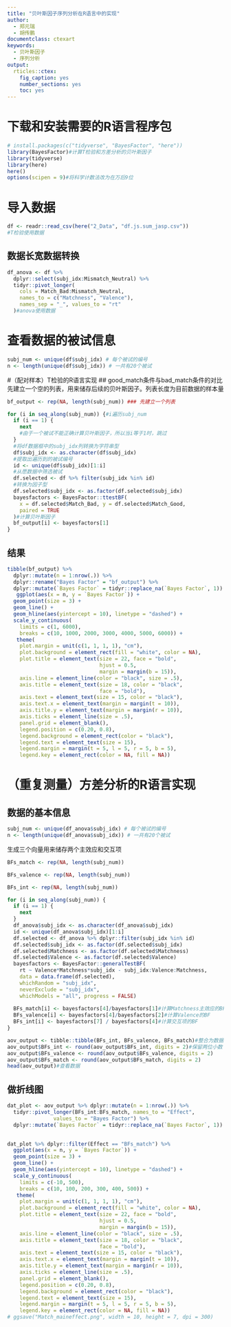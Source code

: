 ```yaml
---
title: "贝叶斯因子序列分析在R语言中的实现"
author:
  - 郑元瑞
  - 胡传鹏
documentclass: ctexart
keywords:
  - 贝叶斯因子
  - 序列分析
output:
  rticles::ctex:
    fig_caption: yes
    number_sections: yes
    toc: yes
---
```


# 下载和安装需要的R语言程序包
```r
# install.packages(c("tidyverse", "BayesFactor", "here"))
library(BayesFactor)#计算T检验和方差分析的贝叶斯因子
library(tidyverse)
library(here)
here()
options(scipen = 9)#将科学计数法改为在万后9位
```

# 导入数据

```r
df <- readr::read_csv(here("2_Data", "df.js.sum_jasp.csv"))
#T检验使用数据
```
## 数据长宽数据转换
```r
df_anova <- df %>%
  dplyr::select(subj_idx:Mismatch_Neutral) %>%
  tidyr::pivot_longer(
    cols = Match_Bad:Mismatch_Neutral, 
    names_to = c("Matchness", "Valence"),
    names_sep = "_", values_to = "rt"
  )#anova使用数据
```


# 查看数据的被试信息
```r
subj_num <- unique(df$subj_idx) # 每个被试的编号
n <- length(unique(df$subj_idx)) # 一共有20个被试
```

#（配对样本）T检验的R语言实现
## good_match条件与bad_match条件的对比
先建立一个空的列表，用来储存后续的贝叶斯因子。列表长度为目前数据的样本量
```r
bf_output <- rep(NA, length(subj_num)) ### 先建立一个列表
```


```r
for (i in seq_along(subj_num)) {#i遍历subj_num
  if (i == 1) {
    next
    #由于一个被试不能正确计算贝叶斯因子，所以当i等于1时，跳过
  }
  #将df数据框中的subj_idx列转换为字符串型
  df$subj_idx <- as.character(df$subj_idx)
  #提取出遍历到的被试编号
  id <- unique(df$subj_idx)[1:i]
  #从愿数据中筛选被试
  df.selected <- df %>% filter(subj_idx %in% id)
  #转换为因子型
  df.selected$subj_idx <- as.factor(df.selected$subj_idx)
  bayesfactors <- BayesFactor::ttestBF(
    x = df.selected$Match_Bad, y = df.selected$Match_Good,
    paired = TRUE
  )#计算贝叶斯因子
  bf_output[i] <- bayesfactors[1]
}
```

## 结果
```r
tibble(bf_output) %>% 
  dplyr::mutate(n = 1:nrow(.)) %>% 
  dplyr::rename("Bayes Factor" = "bf_output") %>% 
  dplyr::mutate(`Bayes Factor` = tidyr::replace_na(`Bayes Factor`, 1)) %>% 
   ggplot(aes(x = n, y = `Bayes Factor`)) + 
  geom_point(size = 3) + 
  geom_line() + 
  geom_hline(aes(yintercept = 10), linetype = "dashed") + 
  scale_y_continuous(
    limits = c(1, 6000),
    breaks = c(10, 1000, 2000, 3000, 4000, 5000, 6000)) + 
   theme(
    plot.margin = unit(c(1, 1, 1, 1), "cm"),
    plot.background = element_rect(fill = "white", color = NA),
    plot.title = element_text(size = 22, face = "bold",
                              hjust = 0.5,
                              margin = margin(b = 15)),
    axis.line = element_line(color = "black", size = .5),
    axis.title = element_text(size = 18, color = "black",
                              face = "bold"),
    axis.text = element_text(size = 15, color = "black"),
    axis.text.x = element_text(margin = margin(t = 10)),
    axis.title.y = element_text(margin = margin(r = 10)),
    axis.ticks = element_line(size = .5),
    panel.grid = element_blank(),
    legend.position = c(0.20, 0.8),
    legend.background = element_rect(color = "black"),
    legend.text = element_text(size = 15),
    legend.margin = margin(t = 5, l = 5, r = 5, b = 5),
    legend.key = element_rect(color = NA, fill = NA))
```


# （重复测量）方差分析的R语言实现
## 数据的基本信息
```r
subj_num <- unique(df_anova$subj_idx) # 每个被试的编号
n <- length(unique(df_anova$subj_idx)) # 一共有20个被试
```

生成三个向量用来储存两个主效应和交互项
```r
BFs_match <- rep(NA, length(subj_num))

BFs_valence <- rep(NA, length(subj_num))

BFs_int <- rep(NA, length(subj_num))
```

```r
for (i in seq_along(subj_num)) {
  if (i == 1) {
    next
  }
  df_anova$subj_idx <- as.character(df_anova$subj_idx)
  id <- unique(df_anova$subj_idx)[1:i]
  df.selected <- df_anova %>% dplyr::filter(subj_idx %in% id)
  df.selected$subj_idx <- as.factor(df.selected$subj_idx)
  df.selected$Matchness <- as.factor(df.selected$Matchness)
  df.selected$Valence <- as.factor(df.selected$Valence)
  bayesfactors <- BayesFactor::generalTestBF(
    rt ~ Valence*Matchness*subj_idx - subj_idx:Valence:Matchness,
    data = data.frame(df.selected), 
    whichRandom = "subj_idx",
    neverExclude = "subj_idx", 
    whichModels = "all", progress = FALSE)
  
  BFs_match[i] <- bayesfactors[4]/bayesfactors[1]#计算Matchness主效应的BF
  BFs_valence[i] <- bayesfactors[4]/bayesfactors[2]#计算Valence的BF
  BFs_int[i] <- bayesfactors[7] / bayesfactors[4]#计算交互项的BF
}
```


```r
aov_output <- tibble::tibble(BFs_int, BFs_valence, BFs_match)#整合为数据框
aov_output$BFs_int <- round(aov_output$BFs_int, digits = 2)#保留两位小数
aov_output$BFs_valence <- round(aov_output$BFs_valence, digits = 2)
aov_output$BFs_match <- round(aov_output$BFs_match, digits = 2)
head(aov_output)#查看数据
```
## 做折线图

```r
dat_plot <- aov_output %>% dplyr::mutate(n = 1:nrow(.)) %>% 
  tidyr::pivot_longer(BFs_int:BFs_match, names_to = "Effect", 
               values_to = "Bayes Factor") %>% 
  dplyr::mutate(`Bayes Factor` = tidyr::replace_na(`Bayes Factor`, 1))
  
```

```r
dat_plot %>% dplyr::filter(Effect == "BFs_match") %>% 
  ggplot(aes(x = n, y = `Bayes Factor`)) + 
  geom_point(size = 3) + 
  geom_line() + 
  geom_hline(aes(yintercept = 10), linetype = "dashed") + 
  scale_y_continuous(
    limits = c(-10, 500),
    breaks = c(10, 100, 200, 300, 400, 500)) + 
   theme(
    plot.margin = unit(c(1, 1, 1, 1), "cm"),
    plot.background = element_rect(fill = "white", color = NA),
    plot.title = element_text(size = 22, face = "bold",
                              hjust = 0.5,
                              margin = margin(b = 15)),
    axis.line = element_line(color = "black", size = .5),
    axis.title = element_text(size = 18, color = "black",
                              face = "bold"),
    axis.text = element_text(size = 15, color = "black"),
    axis.text.x = element_text(margin = margin(t = 10)),
    axis.title.y = element_text(margin = margin(r = 10)),
    axis.ticks = element_line(size = .5),
    panel.grid = element_blank(),
    legend.position = c(0.20, 0.8),
    legend.background = element_rect(color = "black"),
    legend.text = element_text(size = 15),
    legend.margin = margin(t = 5, l = 5, r = 5, b = 5),
    legend.key = element_rect(color = NA, fill = NA))
# ggsave("Match_maineffect.png", width = 10, height = 7, dpi = 300)
  
```


